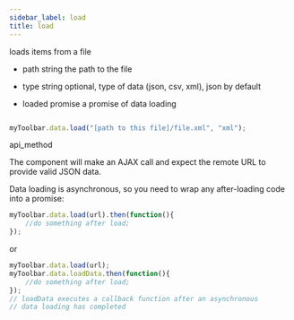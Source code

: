 ```yaml
---
sidebar_label: load
title: load
---
```



          


<Short>
loads items from a file


</Short>



- path 		string		the path to the file
- type		string		optional, type of data (json, csv, xml), json by default



- loaded		promise		a promise of data loading



~~~js

myToolbar.data.load("[path to this file]/file.xml", "xml");

~~~
 api_method

<Descr>



The component will make an AJAX call and expect the remote URL to provide valid JSON data.

Data loading is asynchronous, so you need to wrap any after-loading code into a promise:

~~~js
myToolbar.data.load(url).then(function(){
	//do something after load;
});
~~~

or

~~~js
myToolbar.data.load(url);
myToolbar.data.loadData.then(function(){
	//do something after load;
});
// loadData executes a callback function after an asynchronous
// data loading has completed
~~~



</Descr>

